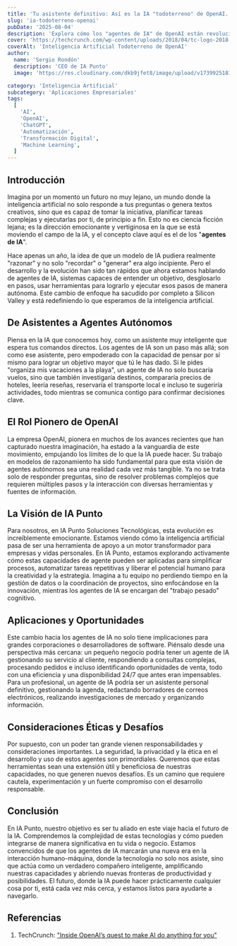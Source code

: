 ```yaml
---
title: 'Tu asistente definitivo: Así es la IA "todoterreno" de OpenAI.'
slug: 'ia-todoterreno-openai'
pubDate: '2025-08-04'
description: 'Explora cómo los "agentes de IA" de OpenAI están revolucionando la automatización, permitiendo a la inteligencia artificial planificar y ejecutar tareas complejas de forma autónoma, transformando negocios y la vida personal.'
cover: 'https://techcrunch.com/wp-content/uploads/2018/04/tc-logo-2018-square-reverse2x.png'
coverAlt: 'Inteligencia Artificial Todoterreno de OpenAI'
author:
  name: 'Sergio Rondón'
  description: 'CEO de IA Punto'
  image: 'https://res.cloudinary.com/dkb9jfet8/image/upload/v1739925181/sergio_gdcaeh.png'
category: 'Inteligencia Artificial'
subcategory: 'Aplicaciones Empresariales'
tags:
  [
    'AI',
    'OpenAI',
    'ChatGPT',
    'Automatización',
    'Transformación Digital',
    'Machine Learning',
  ]
---
```

<h2 id="introduccion">Introducción</h2>

Imagina por un momento un futuro no muy lejano, un mundo donde la inteligencia artificial no solo responde a tus preguntas o genera textos creativos, sino que es capaz de tomar la iniciativa, planificar tareas complejas y ejecutarlas por ti, de principio a fin. Esto no es ciencia ficción lejana; es la dirección emocionante y vertiginosa en la que se está moviendo el campo de la IA, y el concepto clave aquí es el de los "**agentes de IA**".

Hace apenas un año, la idea de que un modelo de IA pudiera realmente "razonar" y no solo "recordar" o "generar" era algo incipiente. Pero el desarrollo y la evolución han sido tan rápidos que ahora estamos hablando de agentes de IA, sistemas capaces de entender un objetivo, desglosarlo en pasos, usar herramientas para lograrlo y ejecutar esos pasos de manera autónoma. Este cambio de enfoque ha sacudido por completo a Silicon Valley y está redefiniendo lo que esperamos de la inteligencia artificial.

<h2 id="de-asistentes-a-agentes-autonomos">
  De Asistentes a Agentes Autónomos
</h2>

Piensa en la IA que conocemos hoy, como un asistente muy inteligente que espera tus comandos directos. Los agentes de IA son un paso más allá; son como ese asistente, pero empoderado con la capacidad de pensar por sí mismo para lograr un objetivo mayor que tú le has dado. Si le pides "organiza mis vacaciones a la playa", un agente de IA no solo buscaría vuelos, sino que también investigaría destinos, compararía precios de hoteles, leería reseñas, reservaría el transporte local e incluso te sugeriría actividades, todo mientras se comunica contigo para confirmar decisiones clave.

<h2 id="el-rol-pionero-de-openai">El Rol Pionero de OpenAI</h2>

La empresa OpenAI, pionera en muchos de los avances recientes que han capturado nuestra imaginación, ha estado a la vanguardia de este movimiento, empujando los límites de lo que la IA puede hacer. Su trabajo en modelos de razonamiento ha sido fundamental para que esta visión de agentes autónomos sea una realidad cada vez más tangible. Ya no se trata solo de responder preguntas, sino de resolver problemas complejos que requieren múltiples pasos y la interacción con diversas herramientas y fuentes de información.

<h2 id="la-vision-de-ia-punto">La Visión de IA Punto</h2>

Para nosotros, en IA Punto Soluciones Tecnológicas, esta evolución es increíblemente emocionante. Estamos viendo cómo la inteligencia artificial pasa de ser una herramienta de apoyo a un motor transformador para empresas y vidas personales. En IA Punto, estamos explorando activamente cómo estas capacidades de agente pueden ser aplicadas para simplificar procesos, automatizar tareas repetitivas y liberar el potencial humano para la creatividad y la estrategia. Imagina a tu equipo no perdiendo tiempo en la gestión de datos o la coordinación de proyectos, sino enfocándose en la innovación, mientras los agentes de IA se encargan del "trabajo pesado" cognitivo.

<h2 id="aplicaciones-y-oportunidades">Aplicaciones y Oportunidades</h2>

Este cambio hacia los agentes de IA no solo tiene implicaciones para grandes corporaciones o desarrolladores de software. Piénsalo desde una perspectiva más cercana: un pequeño negocio podría tener un agente de IA gestionando su servicio al cliente, respondiendo a consultas complejas, procesando pedidos e incluso identificando oportunidades de venta, todo con una eficiencia y una disponibilidad 24/7 que antes eran impensables. Para un profesional, un agente de IA podría ser un asistente personal definitivo, gestionando la agenda, redactando borradores de correos electrónicos, realizando investigaciones de mercado y organizando información.

<h2 id="consideraciones-eticas-y-desafios">
  Consideraciones Éticas y Desafíos
</h2>

Por supuesto, con un poder tan grande vienen responsabilidades y consideraciones importantes. La seguridad, la privacidad y la ética en el desarrollo y uso de estos agentes son primordiales. Queremos que estas herramientas sean una extensión útil y beneficiosa de nuestras capacidades, no que generen nuevos desafíos. Es un camino que requiere cautela, experimentación y un fuerte compromiso con el desarrollo responsable.

<h2 id="conclusion">Conclusión</h2>

En IA Punto, nuestro objetivo es ser tu aliado en este viaje hacia el futuro de la IA. Comprendemos la complejidad de estas tecnologías y cómo pueden integrarse de manera significativa en tu vida o negocio. Estamos convencidos de que los agentes de IA marcarán una nueva era en la interacción humano-máquina, donde la tecnología no solo nos asiste, sino que actúa como un verdadero compañero inteligente, amplificando nuestras capacidades y abriendo nuevas fronteras de productividad y posibilidades. El futuro, donde la IA puede hacer prácticamente cualquier cosa por ti, está cada vez más cerca, y estamos listos para ayudarte a navegarlo.

<h2 id="referencias">Referencias</h2>

1.  TechCrunch: <a href="https://techcrunch.com/2025/08/03/inside-openais-quest-to-make-ai-do-anything-for-you/" target="_blank" rel="noopener noreferrer">"Inside OpenAI’s quest to make AI do anything for you"</a>
